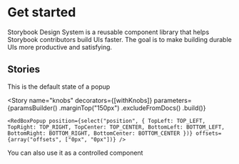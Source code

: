 
<Meta title="Components|Popup" />

# Get started

Storybook Design System is a reusable component library that helps Storybook contributors build UIs faster. The goal is to make building durable UIs more productive and satisfying.

<Props of={Popup} />

## Stories

This is the default state of a popup

<Preview>
    <Story name="default">
        <RedBoxPopup />
    </Story>
</Preview>

<Story
    name="knobs"
    decorators={[withKnobs]}
    parameters={paramsBuilder()
        .marginTop("150px")
        .excludeFromDocs()
        .build()}
>
    <RedBoxPopup position={select("position", { TopLeft: TOP_LEFT, TopRight: TOP_RIGHT, TopCenter: TOP_CENTER, BottomLeft: BOTTOM_LEFT, BottomRight: BOTTOM_RIGHT, BottomCenter: BOTTOM_CENTER })} offsets={array("offsets", ["0px", "0px"])} />
</Story>

You can also use it as a controlled component

<Preview>
    <Story name="controlled">
        <ControlledRedBox />
    </Story>
</Preview>
